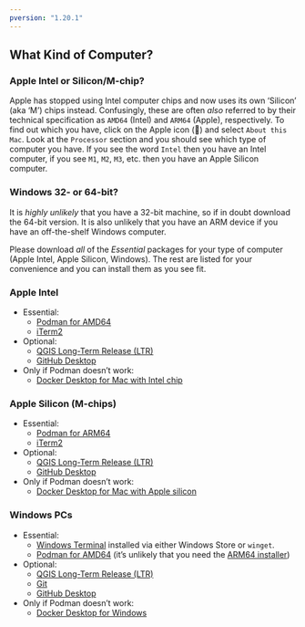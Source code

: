 ```yaml
---
pversion: "1.20.1"
---
```

## What Kind of Computer?

### Apple Intel or Silicon/M-chip?

Apple has stopped using Intel computer chips and now uses its own 'Silicon' (aka 'M') chips instead. Confusingly, these are often *also* referred to by their technical specification as `AMD64` (Intel) and `ARM64` (Apple), respectively. To find out which you have, click on the Apple icon (&#63743;) and select `About this Mac`. Look at the `Processor` section and you should see which type of computer you have. If you see the word `Intel` then you have an Intel computer, if you see `M1`, `M2`, `M3`, etc. then you have an Apple Silicon computer.

### Windows 32- or 64-bit?

It is *highly unlikely* that you have a 32-bit machine, so if in doubt download the 64-bit version. It is also unlikely that you have an ARM device if you have an off-the-shelf Windows computer.

Please download *all* of the *Essential* packages for your type of computer (Apple Intel, Apple Silicon, Windows). The rest are listed for your convenience and you can install them as you see fit.

::: {.panel-tabset}

### Apple Intel

- Essential:
  - [Podman for AMD64](https://github.com/podman-desktop/podman-desktop/releases/download/v{{< meta pversion >}}/podman-desktop-{{< meta pversion >}}-x64.dmg)
  - [iTerm2](https://iterm2.com/downloads/stable/iTerm2-3_5_14.zip)
- Optional:
  - [QGIS Long-Term Release (LTR)](https://qgis.org/downloads/macos/qgis-macos-ltr.dmg) 
  - [GitHub Desktop](https://central.github.com/deployments/desktop/desktop/latest/darwin)
- Only if Podman doesn't work:
  - [Docker Desktop for Mac with Intel chip](https://desktop.docker.com/mac/main/amd64/Docker.dmg?utm_source=docker&utm_medium=webreferral&utm_campaign=docs-driven-download-mac-amd64)

### Apple Silicon (M-chips)

- Essential: 
  - [Podman for ARM64](https://github.com/podman-desktop/podman-desktop/releases/download/v{{< meta pversion >}}/podman-desktop-{{< meta pversion >}}-arm64.dmg)
  - [iTerm2](https://iterm2.com/downloads/stable/iTerm2-3_5_14.zip)
- Optional:
  - [QGIS Long-Term Release (LTR)](https://qgis.org/downloads/macos/qgis-macos-ltr.dmg) 
  - [GitHub Desktop](https://central.github.com/deployments/desktop/desktop/latest/darwin-arm64)
- Only if Podman doesn't work:
  - [Docker Desktop for Mac with Apple silicon](https://desktop.docker.com/mac/main/arm64/Docker.dmg?utm_source=docker&utm_medium=webreferral&utm_campaign=docs-driven-download-mac-arm64) 

### Windows PCs

- Essential:
  - [Windows Terminal](https://github.com/containers/podman/blob/main/docs/tutorials/podman-for-windows.md#prerequisites) installed via either Windows Store or `winget`.
  - [Podman for AMD64](https://github.com/podman-desktop/podman-desktop/releases/download/v{{< meta pversion >}}/podman-desktop-{{< meta pversion >}}-setup-x64.exe) (it's unlikely that you need the [ARM64 installer](https://github.com/podman-desktop/podman-desktop/releases/download/v{{< meta pversion >}}/podman-desktop-{{< meta pversion >}}-setup-arm64.exe))
- Optional:
  - [QGIS Long-Term Release (LTR)](https://qgis.org/downloads/QGIS-OSGeo4W-3.34.10-1.msi)
  - [Git](https://git-scm.com/download/win)
  - [GitHub Desktop](https://central.github.com/deployments/desktop/desktop/latest/win32)
- Only if Podman doesn't work:
  - [Docker Desktop for Windows](https://desktop.docker.com/win/main/amd64/Docker%20Desktop%20Installer.exe)

:::
